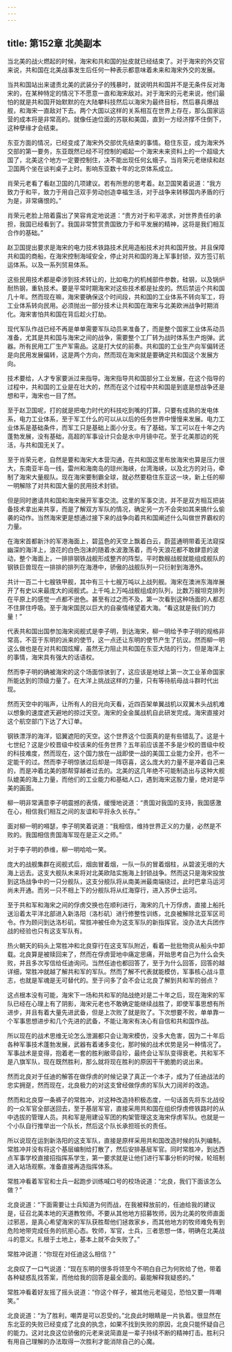 ```yaml
---
---
---
```

title: 第152章 北美副本
---



当北美的战火燃起的时候，海宋和共和国的扯皮就已经结束了。对于海宋的外交官来说，共和国在北美战事发生后任何一种表示都意味着未来和海宋外交的发展。

当共和国站出来谴责北美的武装分子的残暴时，就说明共和国并不是无条件反对海宋的，在某种特定的情况下不愿意一直和海宋敌对。对于海宋的元老来说，他们最怕的就是共和国开始默默的在大陆攀科技然后以海宋为最终目标，然后暴兵爆战舰，和海宋一直敌对下去。两个大国以这样的关系相互在世界上存在，那么国家运营的成本将是非常高的。就像任迪位面的苏联和美国，直到一方经济撑不住倒下，这种孽缘才会结束。

东亚方面的情况，已经变成了海宋外交部优先结束的事情。稳住东亚，成为海宋外交部的第一要务，东亚既然已经不可控制的崛起一个海宋未来资料上的一个超级大国了，北美这个地方一定要控制住，决不能出现任何幺蛾子。当肖荣元老继续和赵卫国两个坐在谈判桌子上时。影响东亚数十年的北京体系成立。

肖荣元老看了看赵卫国的几项建议。若有所思的思考着。赵卫国笑着说道：“我方致力于和平，致力于用自己双手劳动创造幸福生活，对于战争来转移国内矛盾的行为是，非常痛恨的。”

肖荣元老脸上陪着露出了笑容肯定地说道：“贵方对于和平渴求，对世界责任的承担，我国已经看到了。我国非常赞赏贵国致力于和平发展的精神，这将是我们相互合作的基础。”

赵卫国提出要求是海宋的电力技术铁路技术民用造船技术对共和国开放。并且保障共和国的商船，在海宋控制海域安全，停止对共和国的海上军事封锁，双方签订航运体系。以及一系列贸易体系。

这些民用技术都是牵涉到技术转让的，比如电力的机械部件参数，硅钢，以及锅炉耐热钢，重轨技术。要是平常时期海宋对这些技术都是扯皮的。然后禁运个共和国几十年。然而现在嘛，海宋要确保这个时间段，共和国的工业体系不转向军工，将工业体系转向民用。必须抛出一部分技术让共和国在海宋与北美欧洲战争时期消化。海宋害怕共和国在背后趁火打劫。

现代军队作战已经不再是单单需要军队动员来准备了，而是整个国家工业体系动员准备，尤其是共和国与海宋之间的战争，需要整个工厂转为战时体系生产炮弹。武器。所有民用工厂生产军需品。这是打大仗的前奏。共和国的工业生产向军偏转还是向民用发展偏转，这是两个方向，然而现在海宋就是要确定共和国这个发展方向。

技术要给，人才专家要派过来指导。海宋指导共和国部分工业发展，在这个指导的过程中，共和国的工业是在壮大的，然而在这个过程中共和国是到底是想战争还是想和平，海宋也一目了然。

至于赵卫国呢，打的就是把电力时代的科技吃到嘴的打算。只要有成熟的发电体系，电力工业体系，至于军工什么的可以从以后的任务世界中慢慢来发展。电力工业体系是基础条件，而军工只是基础上面小分支。有了基础，军工可以在十年之内蓬勃发展，没有基础，高超的军事设计只会是水中月镜中花。至于北美那边的死活，与共和国无关了。

至于肖荣元老，自然是要和海宋大本营沟通，在共和国这里布放海宋也算是压力很大，东南亚半岛一线，雷州和海南岛的琼州海峡，台湾海峡，以及北方的对马，牵制了海宋大量舰队。现在海宋要制霸全球，就必然要稳住东亚这一块，新上任的柳一明解除了对共和国大量的民用技术封锁。

但是同时邀请共和国和海宋展开军事交流。这里的军事交流，并不是双方相互把装备技术拿出来共享，而是了解双方军队的情况，确定另一方不会突如其来搞什么偷袭的动作。当然海宋更是想通过接下来的战争向着共和国阐述什么叫做世界霸权的力量。

在海宋首都新汴的军港海面上，碧蓝色的天空上飘着白云，蔚蓝通明带着无法窥探幽深的海洋上，浪花的白色泡沫的随着水波激荡着，而今天浪花都不敢肆意的波动，整个海面上，一排排钢铁战舰形成整齐的阵型。平时数艘战舰就能组成舰队的钢铁巨兽现在一排排的排列在海港中，骄傲的战舰队列一只衍射到海港外。

共计一百二十七艘铁甲舰，其中有三十七艘万吨以上战列舰。海宋在澳洲东海岸展开了有史以来最庞大的阅舰式。上千吨上万吨战舰组成的队列，比数万艘坦克排列在平原上的感觉一点都不逊色。甚至有过之而不及，第一次看到这种场面的人都忍不住屏住呼吸。至于海宋国民以巨大的自豪情绪望着大海。“看这就是我们的力量！”

代表共和国出国参加海宋阅舰式是李子明，到达海宋，柳一明给予李子明的规格非常高，不亚于东明的派来的使节，这一点还让东明的使节产生了抗议。然而柳一明这么做也是在对共和国炫耀，虽然无力阻止共和国在东亚大陆的行为，但是海洋上的事情，海宋具有强大的话语权。

然而李子明的确被海宋的这个场面惊骇到了，这应该是地球上第一次工业革命国家所能达到的顶级力量了。在大洋上挑战这样的力量，只有等待航母战斗群时代出现。

然而天空中的嗡声，让所有人的目光向天看，近四百架单翼战机以双翼木头战机难以想象的速度遮天避地的掠过天空。海宋的全金属战机自此研发完成。海宋直接对这个航空部门下达了大订单。

钢铁漂浮的海洋，铝翼遮阳的天空。这个世界这个位面真的是有些错乱了。这是十七世纪？这是少校晋级中校该来的任务世界？五年前应该差不多是少校的晋级中校的科技难度，然而现在，这个国力放在一战即使一战的美国工业能力全开，也不一定能干的过。然而李子明惊骇过后却是一阵窃喜，这么庞大的力量不是冲着自己来的，而是冲着北美的那帮穿越者过去的。北美的这几年绝不可能制造出与这种大舰队媲美的海上力量，而他们的工业能力和基础人口，遇到海宋这股力量，绝对是华美的画面。

柳一明非常满意李子明震撼的表情，缓慢地说道：“贵国对我国的支持，我国感激在心，相信我们相互之间的友谊和平将永久长存。”

面对柳一明的嘚瑟，李子明笑着说道：“我相信，维持世界正义的力量，必然是不败的。我国相信贵国海军现在是正义之师。”

对于李子明的恭维，柳一明哈哈一笑。

庞大的战舰集群在阅舰式后，烟囱冒着烟，一队一队的冒着烟柱，从碧波无垠的大海上远去。这支大舰队未来将对北美欧陆实施海上封锁战争。然而这只是海宋投放到这场战争中的一只分舰队，这支分舰队将从南美洲最南端绕过，此时巴拿马运河尚未开通。而另一只不相上下的分舰队将从红海穿行，进入苏伊士运河。

至于共和军和海宋之间的俘虏交换也在顺利进行，海宋的几十万俘虏，直接上船托送沿着太平洋北部进入新洛阳（洛杉矶）进行修整性训练，北良被解除北亚军区司令。作为顾问到达洛杉矶，常胜冲被任命为这支军队的新指挥官。没办法大兵团作战的经验也只有这支军队有。

热火朝天的码头上常胜冲和北良穿行在这支军队附近，看着一批批物资从船头中卸载。北良算是被赎回来了，然而在俘虏营地中痛定思痛，开始思考自己为什么会失败，并且多次写信给任迪询问。当然任迪也都回答了，至于为什么回答，回答的越详细，常胜冲就越了解共和军的军队。然而了解不代表就能模仿，军事核心战斗意志，也就是军魂是无可替代的。至于问多了会不会让北良了解到共和军的弱点？

这点根本没有可能，海宋下一场和共和军的陆战绝对是二十年之后，现在海宋的军队已经在心理上有了阴影，海宋元老也不敢确定能继续战胜了，即使军事思想有所进步，并且有着大量先进武备，但是上次败了就是败了。下次想要不败，单单靠一个军事思想进步和几个先进的武备，不能让海宋有决心有自信和共和国作战。

所以现在的战术思维无论怎么泄漏都只会让海宋模仿，没多大危害，因为二十年后各种军事技术蓬勃发展，武器有着诸多变化，那时候的战术优势是另一种情况了。军事战术是变得，抱着老一套的胜利敝帚自珍，最终会让军队变得衰老。共和军不是八旗军队，现在既然胜利，那么就将现在胜利的原因干干脆脆的说出来。

然而北良对于任迪的解答在做俘虏的时候记录了真正一个本子，成为了任迪战法的忠实拥趸，然而现在，北良极力的对这支曾经做俘虏的军队大刀阔斧的改造。

然而和北良穿一条裤子的常胜冲，对这种改造持积极态度，一句话首先将东北战役的一众军官全部送回去，至于基层军官，直接采用共和国在组织俘虏修铁路时的从中选拔的管理人员。共和军是用建设军团的构架管理这支海宋俘虏军队。也就是一个小队自行推举出一个队长，然后这个队长承担班长的责任。

所以说现在运到新洛阳的这支军队，直接是原样采用共和国改造时候的队列编制。常胜冲并没有将这个基层编制给打散了，然后安排基层军官。同时常胜冲，到达西点军事学校直接招指挥系学生，第一要求就是让他们进行军事分析的时候，轮班制进入站场观察。准备直接再造指挥体系。

常胜冲看着军官和士兵一起跑步训练喊口号的校场说道：“北良，我们下面该怎么做？”

北良说道：“下面需要让士兵知道为何而战，在我被释放前的，任迪给我的建议是，征召北美本地的天道教牧师。不要从其他地方招募牧师，因为北美的牧师直面过邪恶，是真心希望海宋的军队获胜帮他们拯救家乡，而其他地方的牧师难免有到危险地带完成任务的抗拒心态。牧师，军官，士兵，三者思想一体，明确在北美战斗的意义。扎根于土地上，基本上就不会失败了。”

常胜冲说道：“你现在对任迪这么相信？”

北良叹了一口气说道：“现在东明的很多将领至今不明白自己为何败给了他，带着各种疑惑乱找答案，而他给我的回答是最全面的。最能解释我疑惑的。”

常胜冲看着好友摇了摇头说道：“你这个样子，被其他元老碰见，恐怕又要一阵嘲笑。”

北良说道：“为了胜利，嘲弄是可以忍受的。”北良此时眼睛是一片执着。很显然在东北亚的失败已经变成了北良的执念，如果不找到失败的原因，北良只能怀疑自己的能力。这对北良这位骄傲的元老来说简直是一辈子持续不断的精神打击。胜利只有用自己理解的办法取得一次胜利才能消除自己的心魔。